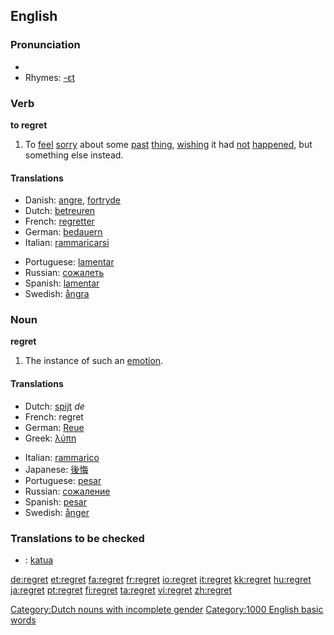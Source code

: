==English==

===Pronunciation===
*{{audio|en-us-regret.ogg|Audio (US)}}
*Rhymes: [[Rhymes:English:-ɛt|-ɛt]]

===Verb===
'''to regret'''

# To [[feel]] [[sorry]] about some [[past]] [[thing]], [[wish]]ing it had [[not]] [[happen]]ed, but something else instead.

====Translations====
{{top}}
*Danish: [[angre]], [[fortryde]]
*Dutch: [[betreuren]]
*French: [[regretter]]
*German: [[bedauern]]
*Italian: [[rammaricarsi]]
{{mid}}
*Portuguese: [[lamentar]]
*Russian: [[сожалеть]]
*Spanish: [[lamentar]]
*Swedish: [[ångra]]
{{bottom}}

===Noun===
'''regret'''

# The instance of such an [[emotion]].

====Translations====
{{top}}
*Dutch: [[spijt]] ''de'' [[Category:Dutch nouns with incomplete gender]]
*French: regret {{m}}
*German: [[Reue]] {{f}}
*Greek: [[λύπη]] {{f}}
{{mid}}
*Italian: [[rammarico]] {{m}}
*Japanese: [[後悔]]
*Portuguese: [[pesar]] {{m}}
*Russian: [[сожаление]] {{n}}
*Spanish: [[pesar]] {{m}}
*Swedish: [[ånger]] {{c}}
{{bottom}}

===Translations to be checked===
*{{ttbc|Finnish}}: [[katua]]

[[Category:1000 English basic words]]

[[de:regret]]
[[et:regret]]
[[fa:regret]]
[[fr:regret]]
[[io:regret]]
[[it:regret]]
[[kk:regret]]
[[hu:regret]]
[[ja:regret]]
[[pt:regret]]
[[fi:regret]]
[[ta:regret]]
[[vi:regret]]
[[zh:regret]]